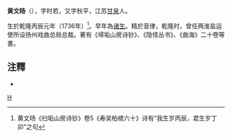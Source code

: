 '''黄文旸'''（{{bd|?||?|}}），字时若，又字秋平，江苏[[甘泉縣_(清朝)|甘泉]]人。

生於乾隆丙辰元年（1736年）<ref>黄文旸《扫垢山房诗钞》卷5《寿吴柏槎六十》诗有“我生岁丙辰，君生岁丁卯”之句</ref>。早年為[[诸生|诸生]]。精於音律，乾隆时，曾任两淮盐运使所设扬州戏曲总局总裁。著有《埽垢山房诗钞》、《隐怪丛书》、《曲海》二十卷等書。

==注釋==
{{reflist}}
*{{cite book|url = https://www.google.co.uk/books/edition/%E4%B8%AD%E5%9B%BD%E6%88%8F%E6%9B%B2%E7%90%86%E8%AE%BA%E6%89%B9%E8%AF%84%E7%AE%80%E5%8F%B2/3YRVDwAAQBAJ?hl=en&gbpv=1&pg=PT439&printsec=frontcover |title = 中国戏曲理论批评简史|isbn = 9787516143834|publisher = [[中国社会科学出版社|中国社会科学出版社]]|editor1 = 赵建新|editor2 = 陈志|year = 2014}}

[[Category:清朝人|H]]